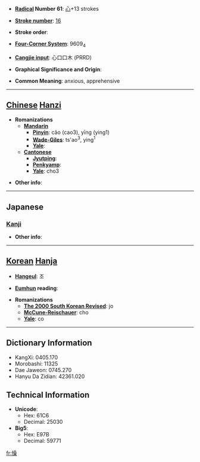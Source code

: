 * '''[[Wiktionary:Chinese radical index| Radical]] Number 61''': [[Wiktionary:Chinese radical index 心|心]]+13 strokes

* '''[[Wiktionary:Chinese total strokes index|Stroke number]]''': [[Wiktionary:Chinese total strokes index 16|16]]

* '''Stroke order''': 

* '''[[Wiktionary:Chinese four corner index|Four-Corner System]]''': 9609<sub>4</sub>

* '''[[Wiktionary:Chinese Cangjie index|Cangjie input]]''': 心口口木 (PRRD)

* '''Graphical Significance and Origin''': 

* '''Common Meaning''': anxious, apprehensive

----

== [[Chinese]] [[Hanzi]] ==

* '''Romanizations'''
** '''[[Mandarin]]'''
*** '''[[Pinyin]]''': cǎo (cao3), yīng (ying1)
*** '''[[Wade-Giles]]''': ts'ao<sup>3</sup>, ying<sup>1</sup>
*** '''[[Yale]]''': 
** '''[[Cantonese]]'''
*** '''[[Jyutping]]''':
*** '''[[Penkyamp]]''': 
*** '''[[Yale]]''': cho3

* '''Other info''': 

----

==Japanese==
===[[Kanji]]===
{{kanji|on readings=[[そう]] (sō)|kun readings=[[うれえる]] (ureeru), [[むさぼる]] (musaboru)}}

* '''Other info''':  

----

== [[Korean]] [[Hanja]] ==

* '''[[Hangeul]]''': 조

* '''[[Eumhun]] reading''': 

* '''Romanizations'''
** '''[[The 2000 South Korean Revised Romanization|The 2000 South Korean Revised]]''': jo
** '''[[McCune-Reischauer]]''': cho
** '''[[Yale]]''': co

----

== Dictionary Information ==

* KangXi: 0405.170
* Morobashi: 11325
* Dae Jaweon: 0745.270
* Hanyu Da Zidian: 42361.020

== Technical Information ==

* '''Unicode''':
** Hex: 61C6
** Decimal: 25030
* '''Big5''':
** Hex: E97B
** Decimal: 59771

[[fr:懆]]